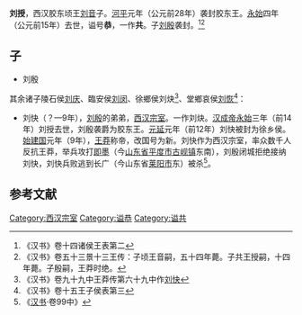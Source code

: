 '''刘授'''{{BD|前1世纪||前15年|catIdx=L}}，西汉胶东顷王[[刘音_(胶东王)|刘音]]子。[[河平|河平]]元年（公元前28年）袭封胶东王。[[永始_(西汉)|永始]]四年（公元前15年）去世，谥号'''恭'''，一作'''共'''。子[[刘殷_(胶东王)|刘殷]]袭封。<ref>《汉书》卷十四诸侯王表第二</ref><ref>《汉书》卷五十三景十三王传：子顷王音嗣，五十四年薨。子共王授嗣，十四年薨。子殷嗣，王莽时绝。</ref>
==子==
*刘殷
其余诸子陵石侯[[刘庆_(陵石侯)|刘庆]]、臨安侯[[刘闵_(临安侯)|刘闵]]、徐鄉侯刘炔<ref>《汉书》卷九十九中王莽传第六十九中作[[刘快|刘快]]</ref>、堂鄉哀侯[[刘恢_(堂乡侯)|刘恢]]<ref>《汉书》卷十五王子侯表第三</ref>：
*刘快（？—9年），[[刘殷_(胶东王)|刘殷]]的弟弟，[[西汉|西汉]][[宗室|宗室]]。一作刘炔。[[汉成帝|汉成帝]][[永始_(西汉)|永始]]三年（前14年）刘授去世，刘殷袭爵为胶东王。[[元延|元延]]元年（前12年）刘快被封为徐乡侯。[[始建国|始建国]]元年（9年），[[王莽|王莽]]称帝，改国号为新。刘快作为西汉宗室，率众数千人反抗王莽，举兵攻打[[即墨|即墨]]（今[[山东省|山东省]][[平度市|平度市]][[古岘镇|古岘镇]]东南），刘殷闭城拒绝接纳刘快，刘快兵败逃到长广（今山东省[[莱阳市|莱阳市]]东）被杀<ref>《[[汉书|汉书]]·卷99中》</ref>。

== 参考文献 ==
{{reflist}}

{{西汉诸侯王}}

{{start box}}
{{s-before|父[[刘音_(胶东王)|刘音]]}}
{{s-title|[[西汉|西汉]][[胶东王|胶东王]]|前28年—前15年}}
{{s-after|子[[刘殷_(胶东王)|刘殷]]}}
{{end box}}

[[Category:西汉宗室|Category:西汉宗室]]
[[Category:谥恭|Category:谥恭]]
[[Category:谥共|Category:谥共]]
